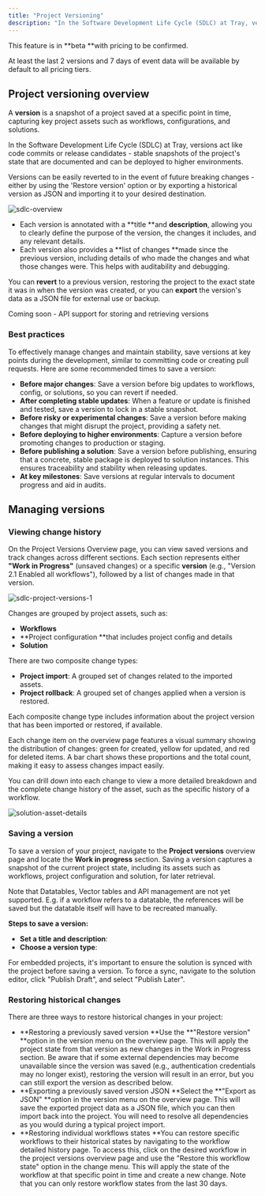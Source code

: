 ```yaml
---
title: "Project Versioning"
description: "In the Software Development Life Cycle (SDLC) at Tray, versions act like code commits or release candidates - stable snapshots of the project's state that are documented and can be deployed to higher environments."
---
```


<Warning>
This feature is in **beta **with pricing to be confirmed.   

At least the last 2 versions and 7 days of event data will be available by default to all pricing tiers. 
</Warning>

## Project versioning overview

A **version** is a snapshot of a project saved at a specific point in time, capturing key project assets such as workflows, configurations, and solutions.

In the Software Development Life Cycle (SDLC) at Tray, versions act like code commits or release candidates - stable snapshots of the project's state that are documented and can be deployed to higher environments.

Versions can be easily reverted to in the event of future breaking changes - either by using the 'Restore version' option or by exporting a historical version as JSON and importing it to your desired destination.

![sdlc-overview](/images/platform/enterprise-core/lifecycle-management/project-versioning/5p068lbjNDTuazvegcz7Mr_sdlc-overview.png)

- Each version is annotated with a **title **and **description**, allowing you to clearly define the purpose of the version, the changes it includes, and any relevant details.
- Each version also provides a **list of changes **made since the previous version, including details of who made the changes and what those changes were. This helps with auditability and debugging.

You can **revert** to a previous version, restoring the project to the exact state it was in when the version was created, or you can **export** the version's data as a JSON file for external use or backup.

<Info>
Coming soon - API support for storing and retrieving versions
</Info>

### Best practices

To effectively manage changes and maintain stability, save versions at key points during the development, similar to committing code or creating pull requests. Here are some recommended times to save a version:

- **Before major changes**: Save a version before big updates to workflows, config, or solutions, so you can revert if needed.
- **After completing stable updates**: When a feature or update is finished and tested, save a version to lock in a stable snapshot.
- **Before risky or experimental changes**: Save a version before making changes that might disrupt the project, providing a safety net.
- **Before deploying to higher environments**: Capture a version before promoting changes to production or staging.
- **Before publishing a solution**: Save a version before publishing, ensuring that a concrete, stable package is deployed to solution instances. This ensures traceability and stability when releasing updates.
- **At key milestones**: Save versions at regular intervals to document progress and aid in audits.

## Managing versions

### Viewing change history

On the Project Versions Overview page, you can view saved versions and track changes across different sections. Each section represents either **"Work in Progress"** (unsaved changes) or a specific **version** (e.g., "Version 2.1 Enabled all workflows"), followed by a list of changes made in that version.

![sdlc-project-versions-1](/images/platform/enterprise-core/lifecycle-management/project-versioning/5GQToO3fXpx9z8zAmtT0Oi_sdlc-project-versions-1.png)

Changes are grouped by project assets, such as:

- **Workflows**
- **Project configuration **that includes project config and details
- **Solution**

There are two composite change types:

- **Project import**: A grouped set of changes related to the imported assets.
- **Project rollback**: A grouped set of changes applied when a version is restored.

Each composite change type includes information about the project version that has been imported or restored, if available.

Each change item on the overview page features a visual summary showing the distribution of changes: green for created, yellow for updated, and red for deleted items. A bar chart shows these proportions and the total count, making it easy to assess changes impact easily.

You can drill down into each change to view a more detailed breakdown and the complete change history of the asset, such as the specific history of a workflow.

![solution-asset-details](/images/platform/enterprise-core/lifecycle-management/project-versioning/6RoR17AAB18B6hNR15Ef1Y_solution-asset-details.png)

### Saving a version

To save a version of your project, navigate to the **Project versions** overview page and locate the **Work in progress** section. Saving a version captures a snapshot of the current project state, including its assets such as workflows, project configuration and solution, for later retrieval.

Note that Datatables, Vector tables and API management are not yet supported. E.g. if a workflow refers to a datatable, the references will be saved but the datatable itself will have to be recreated manually.

**Steps to save a version:**

- **Set a title and description**:
- **Choose a version type**:

For embedded projects, it's important to ensure the solution is synced with the project before saving a version. To force a sync, navigate to the solution editor, click "Publish Draft", and select "Publish Later".

### Restoring historical changes

There are three ways to restore historical changes in your project:

- **Restoring a previously saved version **Use the **"Restore version" **option in the version menu on the overview page. This will apply the project state from that version as new changes in the Work in Progress section. Be aware that if some external dependencies may become unavailable since the version was saved (e.g., authentication credentials may no longer exist), restoring the version will result in an error, but you can still export the version as described below.
- **Exporting a previously saved version JSON **Select the **"Export as JSON" **option in the version menu on the overview page. This will save the exported project data as a JSON file, which you can then import back into the project. You will need to resolve all dependencies as you would during a typical project import.
- **Restoring individual workflows states **You can restore specific workflows to their historical states by navigating to the workflow detailed history page. To access this, click on the desired workflow in the project versions overview page and use the "Restore this workflow state" option in the change menu. This will apply the state of the workflow at that specific point in time and create a new change. Note that you can only restore workflow states from the last 30 days.

<br/>
